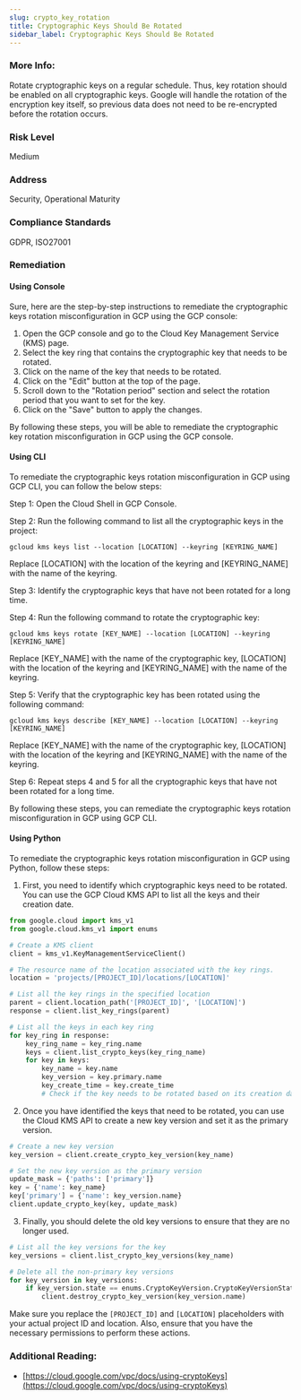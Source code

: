 ```yaml
---
slug: crypto_key_rotation
title: Cryptographic Keys Should Be Rotated
sidebar_label: Cryptographic Keys Should Be Rotated
---
```


### More Info:

Rotate cryptographic keys on a regular schedule. Thus, key rotation should be enabled on all cryptographic keys. Google will handle the rotation of the encryption key itself, so previous data does not need to be re-encrypted before the rotation occurs.

### Risk Level

Medium

### Address

Security, Operational Maturity

### Compliance Standards

GDPR, ISO27001

### Remediation

#### Using Console

Sure, here are the step-by-step instructions to remediate the cryptographic keys rotation misconfiguration in GCP using the GCP console:

1. Open the GCP console and go to the Cloud Key Management Service (KMS) page.
2. Select the key ring that contains the cryptographic key that needs to be rotated.
3. Click on the name of the key that needs to be rotated.
4. Click on the "Edit" button at the top of the page.
5. Scroll down to the "Rotation period" section and select the rotation period that you want to set for the key.
6. Click on the "Save" button to apply the changes.

By following these steps, you will be able to remediate the cryptographic key rotation misconfiguration in GCP using the GCP console.

#### Using CLI

To remediate the cryptographic keys rotation misconfiguration in GCP using GCP CLI, you can follow the below steps:

Step 1: Open the Cloud Shell in GCP Console.

Step 2: Run the following command to list all the cryptographic keys in the project:

```
gcloud kms keys list --location [LOCATION] --keyring [KEYRING_NAME]
```

Replace [LOCATION] with the location of the keyring and [KEYRING_NAME] with the name of the keyring.

Step 3: Identify the cryptographic keys that have not been rotated for a long time.

Step 4: Run the following command to rotate the cryptographic key:

```
gcloud kms keys rotate [KEY_NAME] --location [LOCATION] --keyring [KEYRING_NAME]
```

Replace [KEY_NAME] with the name of the cryptographic key, [LOCATION] with the location of the keyring and [KEYRING_NAME] with the name of the keyring.

Step 5: Verify that the cryptographic key has been rotated using the following command:

```
gcloud kms keys describe [KEY_NAME] --location [LOCATION] --keyring [KEYRING_NAME]
```

Replace [KEY_NAME] with the name of the cryptographic key, [LOCATION] with the location of the keyring and [KEYRING_NAME] with the name of the keyring.

Step 6: Repeat steps 4 and 5 for all the cryptographic keys that have not been rotated for a long time.

By following these steps, you can remediate the cryptographic keys rotation misconfiguration in GCP using GCP CLI.

#### Using Python

To remediate the cryptographic keys rotation misconfiguration in GCP using Python, follow these steps:

1. First, you need to identify which cryptographic keys need to be rotated. You can use the GCP Cloud KMS API to list all the keys and their creation date.

```python
from google.cloud import kms_v1
from google.cloud.kms_v1 import enums

# Create a KMS client
client = kms_v1.KeyManagementServiceClient()

# The resource name of the location associated with the key rings.
location = 'projects/[PROJECT_ID]/locations/[LOCATION]'

# List all the key rings in the specified location
parent = client.location_path('[PROJECT_ID]', '[LOCATION]')
response = client.list_key_rings(parent)

# List all the keys in each key ring
for key_ring in response:
    key_ring_name = key_ring.name
    keys = client.list_crypto_keys(key_ring_name)
    for key in keys:
        key_name = key.name
        key_version = key.primary.name
        key_create_time = key.create_time
        # Check if the key needs to be rotated based on its creation date
```

2. Once you have identified the keys that need to be rotated, you can use the Cloud KMS API to create a new key version and set it as the primary version.

```python
# Create a new key version
key_version = client.create_crypto_key_version(key_name)

# Set the new key version as the primary version
update_mask = {'paths': ['primary']}
key = {'name': key_name}
key['primary'] = {'name': key_version.name}
client.update_crypto_key(key, update_mask)
```

3. Finally, you should delete the old key versions to ensure that they are no longer used.

```python
# List all the key versions for the key
key_versions = client.list_crypto_key_versions(key_name)

# Delete all the non-primary key versions
for key_version in key_versions:
    if key_version.state == enums.CryptoKeyVersion.CryptoKeyVersionState.ENABLED and not key_version.name.endswith('primary'):
        client.destroy_crypto_key_version(key_version.name)
```

Make sure you replace the `[PROJECT_ID]` and `[LOCATION]` placeholders with your actual project ID and location. Also, ensure that you have the necessary permissions to perform these actions.


### Additional Reading:

- [https://cloud.google.com/vpc/docs/using-cryptoKeys](https://cloud.google.com/vpc/docs/using-cryptoKeys) 

